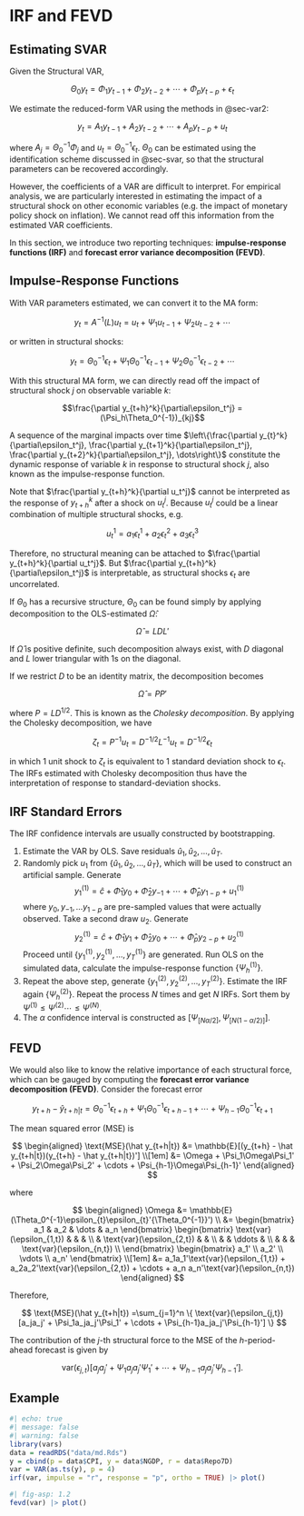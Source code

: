 # IRF and FEVD

## Estimating SVAR

Given the Structural VAR,

$$
\Theta_0 y_t = \Phi_1 y_{t-1} + \Phi_2 y_{t-2} + \cdots + \Phi_p y_{t-p} + \epsilon_t
$$

We estimate the reduced-form VAR using the methods in @sec-var2:

$$
y_t = A_1 y_{t-1} + A_2 y_{t-2} + \cdots + A_p y_{t-p} + u_t
$$

where $A_j = \Theta_0^{-1}\Phi_j$ and $u_t = \Theta_0^{-1}\epsilon_t$.
$\Theta_0$ can be estimated using the identification scheme discussed in
@sec-svar, so that the structural parameters can be recovered
accordingly.

However, the coefficients of a VAR are difficult to interpret. For
empirical analysis, we are particularly interested in estimating the
impact of a structural shock on other economic variables (e.g. the
impact of monetary policy shock on inflation). We cannot read off this
information from the estimated VAR coefficients.

In this section, we introduce two reporting techniques:
**impulse-response functions (IRF)** and **forecast error variance
decomposition (FEVD)**.

## Impulse-Response Functions

With VAR parameters estimated, we can convert it to the MA form:

$$
y_t = A^{-1}(L)u_t = u_t + \Psi_1 u_{t-1} + \Psi_2 u_{t-2} + \cdots
$$

or written in structural shocks:

$$
y_t = \Theta_0^{-1}\epsilon_t + \Psi_1\Theta_0^{-1}\epsilon_{t-1} + 
\Psi_2\Theta_0^{-1}\epsilon_{t-2} + \cdots
$$

With this structural MA form, we can directly read off the impact of
structural shock $j$ on observable variable $k$:

$$\frac{\partial y_{t+h}^k}{\partial\epsilon_t^j} = (\Psi_h\Theta_0^{-1})_{kj}$$

A sequence of the marginal impacts over time
$\left\{\frac{\partial y_{t}^k}{\partial\epsilon_t^j}, \frac{\partial y_{t+1}^k}{\partial\epsilon_t^j}, \frac{\partial y_{t+2}^k}{\partial\epsilon_t^j}, \dots\right\}$
constitute the dynamic response of variable $k$ in response to
structural shock $j$, also known as the impulse-response function.

Note that $\frac{\partial y_{t+h}^k}{\partial u_t^j}$ cannot be
interpreted as the response of $y_{t+h}^k$ after a shock on $u_t^j$.
Because $u_t^j$ could be a linear combination of multiple structural
shocks, e.g.

$$
u_t^1 =a_1\epsilon_t^1 + a_2 \epsilon_t^2 + a_3 \epsilon_t^3
$$

Therefore, no structural meaning can be attached to
$\frac{\partial y_{t+h}^k}{\partial u_t^j}$. But
$\frac{\partial y_{t+h}^k}{\partial\epsilon_t^j}$ is interpretable, as
structural shocks $\epsilon_t$ are uncorrelated.

If $\Theta_0$ has a recursive structure, $\Theta_0$ can be found simply
by applying decomposition to the OLS-estimated $\hat\Omega$:

$$
\hat\Omega=LDL'
$$

If $\hat\Omega$ is positive definite, such decomposition always exist,
with $D$ diagonal and $L$ lower triangular with $1$s on the diagonal.

If we restrict $D$ to be an identity matrix, the decomposition becomes

$$
\hat\Omega = PP'
$$

where $P = LD^{1/2}$. This is known as the *Cholesky decomposition*. By
applying the Cholesky decomposition, we have

$$
\zeta_t = P^{-1}u_t = D^{-1/2}L^{-1}u_t = D^{-1/2}\epsilon_t
$$

in which $1$ unit shock to $\zeta_t$ is equivalent to $1$ standard
deviation shock to $\epsilon_t$. The IRFs estimated with Cholesky
decomposition thus have the interpretation of response to
standard-deviation shocks.

## IRF Standard Errors

The IRF confidence intervals are usually constructed by bootstrapping.

1.  Estimate the VAR by OLS. Save residuals
    $\hat u_1, \hat u_2, \dots, \hat u_T$.
2.  Randomly pick $u_1$ from $\{\hat u_1, \hat u_2, \dots, \hat u_T\}$,
    which will be used to construct an artificial sample. Generate
    $$y_1^{(1)} = \hat c + \hat\Phi_1 y_0 + \hat\Phi_2 y_{-1}+\cdots + \hat\Phi_p y_{1-p} + u_1^{(1)}$$where
    $y_0, y_{-1},\dots y_{1-p}$ are pre-sampled values that were
    actually observed. Take a second draw $u_2$. Generate
    $$y_2^{(1)} = \hat c + \hat\Phi_1 y_1 + \hat\Phi_2 y_{0}+\cdots + \hat\Phi_p y_{2-p} + u_2^{(1)}$$Proceed
    until $\{ y_1^{(1)}, y_2^{(1)},\dots,y_T^{(1)} \}$ are generated.
    Run OLS on the simulated data, calculate the impulse-response
    function $\{ \Psi_h^{(1)} \}$.
3.  Repeat the above step, generate
    $\{ y_1^{(2)}, y_2^{(2)},\dots,y_T^{(2)} \}$. Estimate the IRF again
    $\{ \Psi_h^{(2)} \}$. Repeat the process $N$ times and get $N$ IRFs.
    Sort them by $\Psi^{(1)} \leq \Psi^{(2)} \cdots \leq \Psi^{(N)}$.
4.  The $\alpha$ confidence interval is constructed as
    $[\Psi_{[N\alpha/2]}, \Psi_{[N(1-\alpha/2)]}]$.

## FEVD

We would also like to know the relative importance of each structural
force, which can be gauged by computing the **forecast error variance
decomposition (FEVD)**. Consider the forecast error

$$
y_{t+h} - \hat y_{t+h|t} = \Theta_0^{-1}\epsilon_{t+h} + \Psi_1\Theta_0^{-1}\epsilon_{t+h-1} + 
\cdots + \Psi_{h-1}\Theta_0^{-1}\epsilon_{t+1} 
$$

The mean squared error (MSE) is

$$
\begin{aligned}
\text{MSE}(\hat y_{t+h|t}) 
&= \mathbb{E}[(y_{t+h} - \hat y_{t+h|t})(y_{t+h} - \hat y_{t+h|t})'] \\[1em]
&= \Omega + \Psi_1\Omega\Psi_1' + \Psi_2\Omega\Psi_2' + \cdots + \Psi_{h-1}\Omega\Psi_{h-1}'
\end{aligned}
$$

where

$$
\begin{aligned}
\Omega &= \mathbb{E}(\Theta_0^{-1}\epsilon_{t}\epsilon_{t}'{\Theta_0^{-1}}') \\
&= \begin{bmatrix}
a_1 & a_2 & \dots & a_n
\end{bmatrix}
\begin{bmatrix}
\text{var}(\epsilon_{1,t}) & & & \\
& \text{var}(\epsilon_{2,t}) & & \\
& & \ddots & \\
& & & \text{var}(\epsilon_{n,t}) \\
\end{bmatrix}
\begin{bmatrix}
a_1' \\ a_2' \\ \vdots \\ a_n'
\end{bmatrix} \\[1em]
&= a_1a_1'\text{var}(\epsilon_{1,t}) + a_2a_2'\text{var}(\epsilon_{2,t}) +
\cdots + a_n a_n'\text{var}(\epsilon_{n,t}) 
\end{aligned}
$$

Therefore,

$$
\text{MSE}(\hat y_{t+h|t}) =\sum_{j=1}^n \{ \text{var}(\epsilon_{j,t})
[a_ja_j' + \Psi_1a_ja_j'\Psi_1' + \cdots + \Psi_{h-1}a_ja_j'\Psi_{h-1}'] \}
$$

The contribution of the $j$-th structural force to the MSE of the
$h$-period-ahead forecast is given by

$$
\text{var}(\epsilon_{j,t})
[a_ja_j' + \Psi_1a_ja_j'\Psi_1' + \cdots + \Psi_{h-1}a_ja_j'\Psi_{h-1}'].
$$

## Example

```r
#| echo: true
#| message: false
#| warning: false
library(vars)
data = readRDS("data/md.Rds")
y = cbind(p = data$CPI, y = data$NGDP, r = data$Repo7D) 
var = VAR(as.ts(y), p = 4)
irf(var, impulse = "r", response = "p", ortho = TRUE) |> plot()
```

```r
#| fig-asp: 1.2
fevd(var) |> plot()
```
